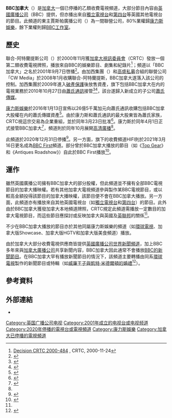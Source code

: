 {{Infobox television channel
| name       = BBC加拿大<br>{{lang|en|BBC Canada}}
| logofile   = BBC Canada logo.svg
| logosize     = 250px
| logocaption    = 
| logoalt   = 
| logo2       = 
| launch      = {{Start date|2001|09|07}}
| closed date    = {{End date|2020|12|31}}
| picture format  = [[1080i|1080i]]（[[高清|高清]]）<br>[[480i|480i]]（[[標清|標清]]）
| owner       = 賈斯帕廣播公司<br>· [[康力斯娛樂|康力斯娛樂]]（80%）<br>· [[BBC工作室|BBC工作室]]（20%）
| slogan   = ''The Best and Boldest of British Television''
| country      = [[加拿大|加拿大]]
| language     = 英語
| broadcast area  = 加拿大全國
| headquarters   = 加拿大[[安大略省|安大略省]][[多倫多|多倫多]]
| former names   = 
| replaced names  = 
| replaced by names = 
| sister names   = 
| timeshift names  = 
| web        = {{url|http://www.bbccanada.com}}
| sat serv 1    = [[加拿大貝爾|貝爾電視]]
| sat chan 1    = 635
| sat serv 2    = [[蕭氏通訊|蕭氏直線]]
| sat chan 2    = 534
| cable serv 1   = 加拿大各有線電視供應商
| cable chan 1   = 未定頻
| iptv serv 1    = Bell Aliant TV
| iptv chan 1    = 266
| iptv serv 2    = Bell Fibe TV
| iptv chan 2    = 635
| iptv serv 3    = MTS
| iptv chan 3    = 304
| iptv serv 4    = Optik TV
| iptv chan 4    = 181
| iptv serv 5    = SaskTel
| iptv chan 5    = 145
| iptv serv 6    = Zazeen
| iptv chan 6    = 5
| iptv serv 7    = HuronTel Digital TV
| iptv chan 7    = 367
| iptv serv 8    = VMedia
| iptv chan 8    = 275
}}
'''BBC加拿大'''（{{lang-en|BBC Canada}}）是[[加拿大|加拿大]]一個已停播的乙類收費電視頻道，大部分節目內容由[[英國廣播公司|英國廣播公司]]（BBC）提供，但亦播出來自[[獨立電視台|獨立電視台]]和[[第四台_(英國)|第四台]]等英國其他電視台的節目。此頻道的東主賈斯帕廣播公司（{{lang|en|Jasper Broadcasting Inc.}}）為一間聯營公司，80%業權歸[[康力斯娛樂|康力斯娛樂]]，餘下業權則歸[[BBC工作室|BBC工作室]]。

==歷史==
聯合-阿特蘭提斯公司（{{lang|en|Alliance Atlantis}}）於2000年11月獲[[加拿大視訊委員會|加拿大視訊委員會]]（CRTC）發放一個第二類收費電視牌照，播放來自BBC的娛樂節目、劇集和紀錄片<ref name="bbccan-licence">[http://www.crtc.gc.ca/eng/archive/2000/DB2000-484.htm Decision CRTC 2000-484] {{Wayback|url=http://www.crtc.gc.ca/eng/archive/2000/DB2000-484.htm |date=20151107041800 }}, CRTC, 2000-11-24</ref>；頻道以「BBC加拿大」之名於2001年9月7日啓播<ref>{{cite web|title=BBC Worldwide Annual Review 2001/2 Highlights|url=http://www.bbc.co.uk/pressoffice/pressreleases/stories/2002/07_july/17/worldwide_highlights.shtml|publisher=[[英國廣播公司|英國廣播公司]]|accessdate=2016-06-01|archive-date=2017-03-29|archive-url=https://web.archive.org/web/20170329004129/http://www.bbc.co.uk/pressoffice/pressreleases/stories/2002/07_july/17/worldwide_highlights.shtml|dead-url=no}}</ref>。由加西集團（{{lang|en|Canwest}}）和[[高盛|高盛私募]]合組的聯營公司「CW Media」於2008年1月收購聯合-阿特蘭提斯，BBC加拿大遂落入該公司的控制。加西集團於2009年進入[[破產保護|破產保護]]後放售資產，旗下包括BBC加拿大在内的電視業務於2010年10月27日由[[蕭氏通訊|蕭氏通訊]]接管<ref>{{Cite web |url=http://www.canadianbusiness.com/markets/headline_news/article.jsp?content=b4951353 |title=Shaw Communications closes purchase of Canwest TV assets, rebrands as Shaw Media |accessdate=2016-05-31 |archive-date=2011-07-08 |archive-url=https://web.archive.org/web/20110708113305/http://www.canadianbusiness.com/markets/headline_news/article.jsp?content=b4951353 |dead-url=no }}</ref><ref>{{Cite web |url=http://crtc.gc.ca/eng/com100/2010/r101022.htm |title=CRTC approves Shaw’s purchase of the Canwest Global television properties |accessdate=2016-05-31 |archive-date=2013-12-20 |archive-url=https://web.archive.org/web/20131220233335/http://crtc.gc.ca/eng/com100/2010/r101022.htm |dead-url=yes }}</ref>，該台遂歸入新成立的子公司[[蕭氏傳媒|蕭氏傳媒]]。

[[康力斯娛樂|康力斯娛樂]]於2016年1月13日宣佈以26億5千萬加元向蕭氏通訊收購包括BBC加拿大股權在内的蕭氏傳媒資產<ref name=gandm-shawcorus>{{cite news|title=Corus Entertainment acquires Shaw Media for $2.65-billion|url=http://www.theglobeandmail.com/report-on-business/corus-acquires-shaw-media-for-265-billion/article28140989/|accessdate=13 January 2016|work=The Globe and Mail|archive-date=2016-08-10|archive-url=https://web.archive.org/web/20160810072155/http://www.theglobeandmail.com/report-on-business/corus-acquires-shaw-media-for-265-billion/article28140989/|dead-url=no}}</ref>。由於康力斯和蕭氏通訊的最大股東皆為蕭氏家族，CRTC視這宗交易為企業重組，並於同年3月23日批准<ref name="crtc-2016110">{{cite web|title=Broadcasting Decision CRTC 2016-110|url=http://www.crtc.gc.ca/eng/archive/2016/2016-110.htm|publisher=CRTC|accessdate=23 March 2016|archive-date=2016-04-04|archive-url=https://web.archive.org/web/20160404092340/http://www.crtc.gc.ca/eng/archive/2016/2016-110.htm|dead-url=no}}</ref>。康力斯於同年4月1日正式接管BBC加拿大<ref name="corus-shawcomplete">{{cite web|title=Corus Entertainment Completes Acquisition of Shaw Media|url=http://www.corusent.com/news/corus-entertainment-completes-acquisition-shaw-media/|publisher=Corus Entertainment|accessdate=1 April 2016|archive-date=2016-06-10|archive-url=https://web.archive.org/web/20160610040835/http://www.corusent.com/news/corus-entertainment-completes-acquisition-shaw-media/|dead-url=no}}</ref>，頻道則於同年10月展開[[高清電視|高清廣播]]<ref name="CCF"/>。

此頻道於2020年12月31日停播<ref name="CCF">{{cite web|url=https://www.broadcasting-history.ca/listings_and_histories/specialty/bbc-canada|title=BBC Canada|publisher=Canadian Communications Foundation|work=History of Canadian Broadcasting|accessdate=2021-05-28|archive-date=2020-10-29|archive-url=https://web.archive.org/web/20201029050911/https://www.broadcasting-history.ca/listings_and_histories/specialty/bbc-canada}}</ref>。另一方面，{{le|藍螞蟻傳媒|Blue Ant Media}}旗下的收費頻道HIFI則於2021年3月16日更名成為{{le|BBC First (加拿大電視頻道)|BBC First (Canadian TV channel)|加拿大版}}[[BBC_First|BBC First]]頻道。部分曾於BBC加拿大播放的節目（如《[[Top_Gear|Top Gear]]》和《Antiques Roadshow》）自此於BBC First播放<ref>{{cite web|url=https://variety.com/2021/tv/global/bbc-first-canada-launch-top-gear-graham-norton-the-office-1234909279/|title=BBC Studios, Blue Ant Media Team to Launch BBC First Channel in Canada (EXCLUSIVE)|first=Naman|last=Ramachandran|work=Variety|date=March 3, 2021|accessdate=March 3, 2021|archive-date=2021-05-13|archive-url=https://web.archive.org/web/20210513060648/https://variety.com/2021/tv/global/bbc-first-canada-launch-top-gear-graham-norton-the-office-1234909279/}}</ref>。

==運作==
雖然英國廣播公司擁有BBC加拿大的部分股權，但此頻道並不擁有全部BBC電視節目的加拿大播映權。若有其他加拿大電視頻道參與製作某BBC電視節目，或以較高金額投得該節目的加拿大播映權，該節目便不會在BBC加拿大播放。另一方面，此頻道亦有播放來自其他英國電視台（如[[獨立電視台|獨立電視台]]和[[第四台_(英國)|第四台]]）的節目。此外由於BBC加拿大獲發加拿大本地頻道牌照，CRTC規定此頻道需播放一定數目的加拿大電視節目，而這些節目應探討或反映加拿大與英國及[[英聯邦|英聯邦]]的關係<ref name="bbccan-licence"/>。

不少在BBC加拿大播放的節目亦於其他同屬康力斯娛樂的頻道（如[[環球電視_(加拿大)|環球電視]]、加拿大版Showcase、加拿大版HGTV和加拿大版美食頻道）播放。

由於加拿大大部分收費電視供應商皆提供[[英國廣播公司世界新聞頻道|英國廣播公司世界新聞頻道]]，加上BBC多年來與[[加拿大廣播公司|加拿大廣播公司]]共享新聞内容，BBC加拿大因此通常不會播放[[BBC新聞|BBC的新聞節目]]。在BBC加拿大罕有播放新聞節目的情況下，該頻道主要轉播由同系[[環球電視_(加拿大)|環球電視]]製作的新聞節目或特輯（如[[威廉王子與凱特·米德爾頓的婚禮|威廉王子與凱特·米德爾頓的婚禮]]<ref>{{cite web|url=http://shawmediatv.ca/press/read/?1456|title=SHAW MEDIA CELEBRATES THE YEAR'S MOST TALKED-ABOUT WEDDING WITH LIVE, ON-THE-GROUND REPORTING AND HOTLY ANTICIPATED PREMIERES|author=[[Shaw_Media|Shaw Media]]|date=2011-03-29|accessdate=2012-01-14|archive-url=https://web.archive.org/web/20190919062032/https://www.corusent.com/media-centre/brands/|archive-date=2019-09-19|dead-url=yes}}</ref>）。

==參考資料==
{{reflist}}

==外部連結==
* {{official website|http://www.bbccanada.com}}

{{英国广播公司电视}}
{{加拿大公共广播}}
{{Authority control}}

[[Category:英国广播公司电视|Category:英国广播公司电视]]
[[Category:2001年成立的电视台或电视频道|Category:2001年成立的电视台或电视频道]]
[[Category:2020年停播的電視台或電視頻道|Category:2020年停播的電視台或電視頻道]]
[[Category:康力斯娛樂|Category:康力斯娛樂]]
[[Category:加拿大已停播的電視頻道|Category:加拿大已停播的電視頻道]]